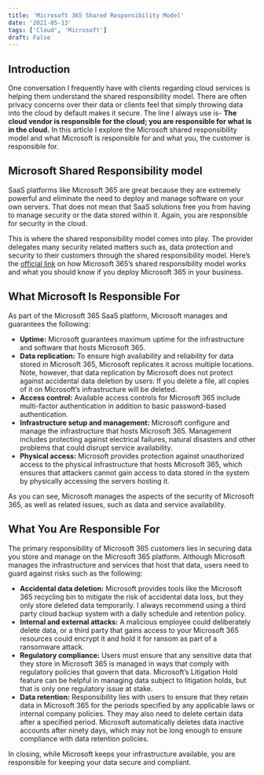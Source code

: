 ```yaml
---
title: 'Microsoft 365 Shared Responsibility Model'
date: '2021-05-13'
tags: ['Cloud', 'Microsoft']
draft: False
---
```


## Introduction
One conversation I frequently have with clients regarding cloud services is helping them understand the shared responsibility model. There are often privacy concerns over their data or clients feel that simply throwing data into the cloud by default makes it secure. The line I always use is- **The cloud vendor is responsible for the cloud; you are responsible for what is in the cloud.**  In this article I explore the Microsoft shared responsibility model and what Microsoft is responsible for and what you, the customer is responsible for.

## Microsoft Shared Responsibility model
SaaS platforms like Microsoft 365 are great because they are extremely powerful and eliminate the need to deploy and manage software on your own servers. That does not mean that SaaS solutions free you from having to manage security or the data stored within it. Again, you are responsible for security in the cloud.

This is where the shared responsibility model comes into play. The provider delegates many security related matters such as, data protection and security to their customers through the shared responsibility model. Here’s the [official link](https://www.microsoft.com/security/blog/2018/06/19/driving-data-security-is-a-shared-responsibility-heres-how-you-can-protect-yourself) on how Microsoft 365’s shared responsibility model works and what you should know if you deploy Microsoft 365 in your business.

## What Microsoft Is Responsible For
As part of the Microsoft 365 SaaS platform, Microsoft manages and guarantees the following:
- **Uptime:** Microsoft guarantees maximum uptime for the infrastructure and software that hosts Microsoft 365.
- **Data replication:** To ensure high availability and reliability for data stored in Microsoft 365, Microsoft replicates it across multiple locations. Note, however, that data replication by Microsoft does not protect against accidental data deletion by users: If you delete a file, all copies of it on Microsoft’s infrastructure will be deleted.
- **Access control:** Available access controls for Microsoft 365 include multi-factor authentication in addition to basic password-based authentication.
- **Infrastructure setup and management:** Microsoft configure and manage the infrastructure that hosts Microsoft 365. Management includes protecting against electrical failures, natural disasters and other problems that could disrupt service availability.
- **Physical access:** Microsoft provides protection against unauthorized access to the physical infrastructure that hosts Microsoft 365, which ensures that attackers cannot gain access to data stored in the system by physically accessing the servers hosting it.

As you can see, Microsoft manages the aspects of the security of Microsoft 365, as well as related issues, such as data and service availability.

## What You Are Responsible For

The primary responsibility of Microsoft 365 customers lies in securing data you store and manage on the Microsoft 365 platform. Although Microsoft manages the infrastructure and services that host that data, users need to guard against risks such as the following:
- **Accidental data deletion:** Microsoft provides tools like the Microsoft 365 recycling bin to mitigate the risk of accidental data loss, but they only store deleted data temporarily. I always recommend using a third party cloud backup system with a daily schedule and retention policy.
- **Internal and external attacks:** A malicious employee could deliberately delete data, or a third party that gains access to your Microsoft 365 resources could encrypt it and hold it for ransom as part of a ransomware attack.
- **Regulatory compliance:** Users must ensure that any sensitive data that they store in Microsoft 365 is managed in ways that comply with regulatory policies that govern that data. Microsoft’s Litigation Hold feature can be helpful in managing data subject to litigation holds, but that is only one regulatory issue at stake.
- **Data retention:** Responsibility lies with users to ensure that they retain data in Microsoft 365 for the periods specified by any applicable laws or internal company policies. They may also need to delete certain data after a specified period. Microsoft automatically deletes data inactive accounts after ninety days, which may not be long enough to ensure compliance with data retention policies.

In closing, while Microsoft keeps your infrastructure available, you are responsible for keeping your data secure and compliant.
